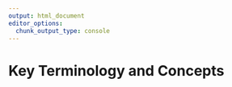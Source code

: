 ```yaml
---
output: html_document
editor_options: 
  chunk_output_type: console
---
```


# Key Terminology and Concepts {.unnumbered}

